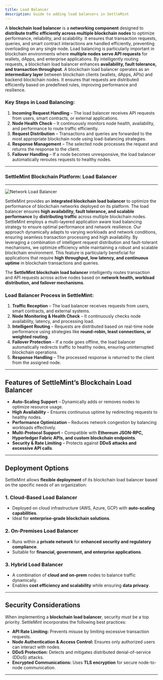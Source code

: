 ```yaml
---
title: Load Balancer
description: Guide to adding load balancers in SettleMint
---
```



A **blockchain load balancer** is a **networking component** designed to **distribute traffic efficiently across multiple blockchain nodes** to optimize performance, reliability, and scalability. It ensures that transaction requests, queries, and smart contract interactions are handled efficiently, preventing overloading on any single node. Load balancing is particularly important in blockchain environments where **multiple nodes serve API requests** for wallets, dApps, and enterprise applications. By intelligently routing requests, a blockchain load balancer enhances **availability, fault tolerance, and transaction throughput**. A blockchain load balancer operates as an **intermediary layer** between blockchain clients (wallets, dApps, APIs) and backend blockchain nodes. It ensures that requests are distributed efficiently based on predefined rules, improving performance and resilience.  

### **Key Steps in Load Balancing:**  

1. **Incoming Request Handling** – The load balancer receives API requests from users, smart contracts, or external applications.  
2. **Node Health Check** – It continuously monitors node health, availability, and performance to route traffic efficiently.  
3. **Request Distribution** – Transactions and queries are forwarded to the most appropriate blockchain node using load-balancing strategies.  
4. **Response Management** – The selected node processes the request and returns the response to the client.  
5. **Failover Handling** – If a node becomes unresponsive, the load balancer automatically reroutes requests to healthy nodes.  
 
---
### SettleMint Blockchain Platform: Load Balancer  
---

![Network Load Balancer](../../../img/building-with-settlemint/evm-load-balancer.png)

SettleMint provides an **integrated blockchain load balancer** to optimize the performance of blockchain networks deployed on its platform. The load balancer ensures **high availability, fault tolerance, and scalable performance** by **distributing traffic** across multiple blockchain nodes.  
SettleMint employs a multi-layered application aware load balancing strategy to ensure optimal performance and network resilience. Our approach dynamically adapts to varying workloads and network conditions, ensuring seamless transaction processing and high availability. By leveraging a combination of intelligent request distribution and fault-tolerant mechanisms, we optimize efficiency while maintaining a robust and scalable blockchain environment. 
This feature is particularly beneficial for applications that require **high throughput, low latency, and continuous uptime** in blockchain transactions and queries.  

The **SettleMint blockchain load balancer** intelligently routes transaction and API requests across active nodes based on **network health, workload distribution, and failover mechanisms**.  

### **Load Balancer Process in SettleMint:**  

1. **Traffic Reception** – The load balancer receives requests from users, smart contracts, and external systems.  
2. **Node Monitoring & Health Check** – It continuously checks node availability, latency, and processing load.  
3. **Intelligent Routing** – Requests are distributed based on real-time node performance using strategies like **round-robin, least connections, or weighted routing**.  
4. **Failover Protection** – If a node goes offline, the load balancer automatically redirects traffic to healthy nodes, ensuring uninterrupted blockchain operations.  
5. **Response Handling** – The processed response is returned to the client from the assigned node.  

---

## Features of SettleMint’s Blockchain Load Balancer  

- **Auto-Scaling Support** – Dynamically adds or removes nodes to optimize resource usage.  
- **High Availability** – Ensures continuous uptime by redirecting requests to healthy nodes.  
- **Performance Optimization** – Reduces network congestion by balancing workloads effectively.  
- **Multi-Protocol Support** – Compatible with **Ethereum JSON-RPC, Hyperledger Fabric APIs, and custom blockchain endpoints**.  
- **Security & Rate Limiting** – Protects against **DDoS attacks and excessive API calls**.  

---

## Deployment Options  

SettleMint allows **flexible deployment** of its blockchain load balancer based on the specific needs of an organization:  

### **1. Cloud-Based Load Balancer**  
- Deployed on cloud infrastructure (AWS, Azure, GCP) with **auto-scaling capabilities**.  
- Ideal for **enterprise-grade blockchain solutions**.  

### **2. On-Premises Load Balancer**  
- Runs within a **private network** for **enhanced security and regulatory compliance**.  
- Suitable for **financial, government, and enterprise applications**.  

### **3. Hybrid Load Balancer**  
- A combination of **cloud and on-prem** nodes to balance traffic dynamically.  
- Enables **cost efficiency and scalability** while ensuring **data privacy**.  

---

## Security Considerations  

When implementing a **blockchain load balancer**, security must be a top priority. SettleMint incorporates the following best practices:  

- **API Rate Limiting:** Prevents misuse by limiting excessive transaction requests.  
- **Node Authentication & Access Control:** Ensures only authorized users can interact with nodes.  
- **DDoS Protection:** Detects and mitigates distributed denial-of-service (DDoS) attacks.  
- **Encrypted Communications:** Uses **TLS encryption** for secure node-to-node communication.  

---

